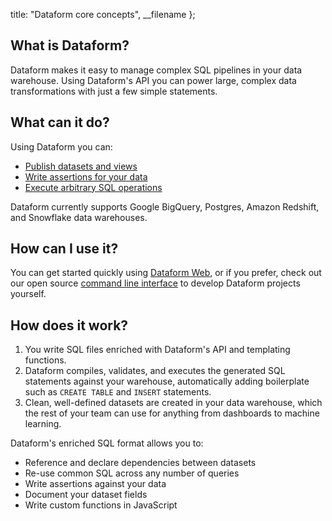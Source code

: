 
  title: "Dataform core concepts",
  __filename
};


## What is Dataform?

Dataform makes it easy to manage complex SQL pipelines in your data warehouse. Using Dataform's API you can power large, complex data transformations with just a few simple statements.

## What can it do?

Using Dataform you can:

- [Publish datasets and views](/guides/datasets)
- [Write assertions for your data](/guides/assertions)
- [Execute arbitrary SQL operations](/guides/operations)

Dataform currently supports Google BigQuery, Postgres, Amazon Redshift, and Snowflake data warehouses.

## How can I use it?

You can get started quickly using <a target="_blank" rel="noopener" href="https://dataform.co">Dataform Web</a>, or if you prefer, check out our open source [command line interface](/guides/command-line-interface) to develop Dataform projects yourself.

## How does it work?

1. You write SQL files enriched with Dataform's API and templating functions.
2. Dataform compiles, validates, and executes the generated SQL statements against your warehouse, automatically adding boilerplate such as `CREATE TABLE` and `INSERT` statements.
3. Clean, well-defined datasets are created in your data warehouse, which the rest of your team can use for anything from dashboards to machine learning.

Dataform's enriched SQL format allows you to:

- Reference and declare dependencies between datasets
- Re-use common SQL across any number of queries
- Write assertions against your data
- Document your dataset fields
- Write custom functions in JavaScript
